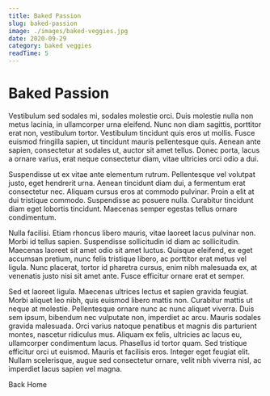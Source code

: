 ```yaml
---
title: Baked Passion
slug: baked-passion
image: ./images/baked-veggies.jpg
date: 2020-09-29
category: baked veggies
readTime: 5
---
```



<Global styles={GlobalStyles} />

<Layout>


<PostStyles>


# Baked Passion

Vestibulum sed sodales mi, sodales molestie orci. Duis molestie nulla non metus lacinia, in ullamcorper urna eleifend. Nunc non diam sagittis, porttitor erat non, vestibulum tortor. Vestibulum tincidunt quis eros ut mollis. Fusce euismod fringilla sapien, ut tincidunt mauris pellentesque quis. Aenean ante sapien, consectetur at sodales ut, auctor sit amet tellus. Donec porta, lacus a ornare varius, erat neque consectetur diam, vitae ultricies orci odio a dui.

Suspendisse ut ex vitae ante elementum rutrum. Pellentesque vel volutpat justo, eget hendrerit urna. Aenean tincidunt diam dui, a fermentum erat consectetur nec. Aliquam cursus eros at commodo pulvinar. Proin a elit at dui tristique commodo. Suspendisse ac posuere nulla. Curabitur tincidunt diam eget lobortis tincidunt. Maecenas semper egestas tellus ornare condimentum.

Nulla facilisi. Etiam rhoncus libero mauris, vitae laoreet lacus pulvinar non. Morbi id tellus sapien. Suspendisse sollicitudin id diam ac sollicitudin. Maecenas laoreet sit amet odio sit amet luctus. Quisque eleifend, ex eget accumsan pretium, nunc felis tristique libero, ac porttitor erat metus vel ligula. Nunc placerat, tortor id pharetra cursus, enim nibh malesuada ex, at venenatis justo nisi sit amet ante. Fusce efficitur ornare erat et semper.

Sed et laoreet ligula. Maecenas ultrices lectus et sapien gravida feugiat. Morbi aliquet leo nibh, quis euismod libero mattis non. Curabitur mattis ut neque at molestie. Pellentesque ornare nunc ac nunc aliquet viverra. Duis sem ipsum, bibendum nec vulputate non, imperdiet ac arcu. Mauris sodales gravida malesuada. Orci varius natoque penatibus et magnis dis parturient montes, nascetur ridiculus mus. Aliquam ex felis, ultricies ac lacus eu, ullamcorper condimentum lacus. Phasellus id tortor quam. Sed tristique efficitur orci ut euismod. Mauris et facilisis eros. Integer eget feugiat elit. Nullam scelerisque, augue sed consectetur ornare, velit nibh viverra nisl, ac imperdiet lacus sapien vel magna.

<Link to="/" className="btn btn-center">
  Back Home
</Link>

</PostStyles>


</Layout>

